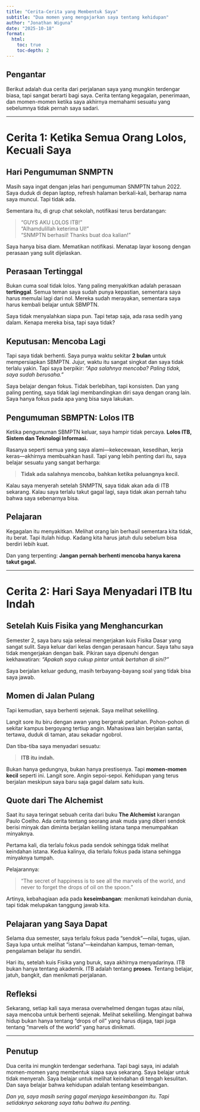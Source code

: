 ```yaml
---
title: "Cerita-Cerita yang Membentuk Saya"
subtitle: "Dua momen yang mengajarkan saya tentang kehidupan"
author: "Jonathan Wiguna"
date: "2025-10-18"
format:
  html:
    toc: true
    toc-depth: 2
---
```


## Pengantar

Berikut adalah dua cerita dari perjalanan saya yang mungkin terdengar biasa, tapi sangat berarti bagi saya. Cerita tentang kegagalan, penerimaan, dan momen-momen ketika saya akhirnya memahami sesuatu yang sebelumnya tidak pernah saya sadari.

---

# Cerita 1: Ketika Semua Orang Lolos, Kecuali Saya

## Hari Pengumuman SNMPTN

Masih saya ingat dengan jelas hari pengumuman SNMPTN tahun 2022. Saya duduk di depan laptop, refresh halaman berkali-kali, berharap nama saya muncul. Tapi tidak ada.

Sementara itu, di grup chat sekolah, notifikasi terus berdatangan:

> "GUYS AKU LOLOS ITB!"  
> "Alhamdulillah keterima UI!"  
> "SNMPTN berhasil! Thanks buat doa kalian!"

Saya hanya bisa diam. Mematikan notifikasi. Menatap layar kosong dengan perasaan yang sulit dijelaskan.

## Perasaan Tertinggal

Bukan cuma soal tidak lolos. Yang paling menyakitkan adalah perasaan **tertinggal**. Semua teman saya sudah punya kepastian, sementara saya harus memulai lagi dari nol. Mereka sudah merayakan, sementara saya harus kembali belajar untuk SBMPTN.

Saya tidak menyalahkan siapa pun. Tapi tetap saja, ada rasa sedih yang dalam. Kenapa mereka bisa, tapi saya tidak?

## Keputusan: Mencoba Lagi

Tapi saya tidak berhenti. Saya punya waktu sekitar **2 bulan** untuk mempersiapkan SBMPTN. Jujur, waktu itu sangat singkat dan saya tidak terlalu yakin. Tapi saya berpikir: *"Apa salahnya mencoba? Paling tidak, saya sudah berusaha."*

Saya belajar dengan fokus. Tidak berlebihan, tapi konsisten. Dan yang paling penting, saya tidak lagi membandingkan diri saya dengan orang lain. Saya hanya fokus pada apa yang bisa saya lakukan.

## Pengumuman SBMPTN: Lolos ITB

Ketika pengumuman SBMPTN keluar, saya hampir tidak percaya. **Lolos ITB, Sistem dan Teknologi Informasi.**

Rasanya seperti semua yang saya alami—kekecewaan, kesedihan, kerja keras—akhirnya membuahkan hasil. Tapi yang lebih penting dari itu, saya belajar sesuatu yang sangat berharga:

> **Tidak ada salahnya mencoba, bahkan ketika peluangnya kecil.**

Kalau saya menyerah setelah SNMPTN, saya tidak akan ada di ITB sekarang. Kalau saya terlalu takut gagal lagi, saya tidak akan pernah tahu bahwa saya sebenarnya bisa.

## Pelajaran

Kegagalan itu menyakitkan. Melihat orang lain berhasil sementara kita tidak, itu berat. Tapi itulah hidup. Kadang kita harus jatuh dulu sebelum bisa berdiri lebih kuat.

Dan yang terpenting: **Jangan pernah berhenti mencoba hanya karena takut gagal.**

---

# Cerita 2: Hari Saya Menyadari ITB Itu Indah

## Setelah Kuis Fisika yang Menghancurkan

Semester 2, saya baru saja selesai mengerjakan kuis Fisika Dasar yang sangat sulit. Saya keluar dari kelas dengan perasaan hancur. Saya tahu saya tidak mengerjakan dengan baik. Pikiran saya dipenuhi dengan kekhawatiran: *"Apakah saya cukup pintar untuk bertahan di sini?"*

Saya berjalan keluar gedung, masih terbayang-bayang soal yang tidak bisa saya jawab.

## Momen di Jalan Pulang

Tapi kemudian, saya berhenti sejenak. Saya melihat sekeliling.

Langit sore itu biru dengan awan yang bergerak perlahan. Pohon-pohon di sekitar kampus bergoyang tertiup angin. Mahasiswa lain berjalan santai, tertawa, duduk di taman, atau sekadar ngobrol.

Dan tiba-tiba saya menyadari sesuatu:

> **ITB itu indah.**

Bukan hanya gedungnya, bukan hanya prestisenya. Tapi **momen-momen kecil** seperti ini. Langit sore. Angin sepoi-sepoi. Kehidupan yang terus berjalan meskipun saya baru saja gagal dalam satu kuis.

## Quote dari The Alchemist

Saat itu saya teringat sebuah cerita dari buku **The Alchemist** karangan Paulo Coelho. Ada cerita tentang seorang anak muda yang diberi sendok berisi minyak dan diminta berjalan keliling istana tanpa menumpahkan minyaknya.

Pertama kali, dia terlalu fokus pada sendok sehingga tidak melihat keindahan istana. Kedua kalinya, dia terlalu fokus pada istana sehingga minyaknya tumpah.

Pelajarannya:

> "The secret of happiness is to see all the marvels of the world, and never to forget the drops of oil on the spoon."

Artinya, kebahagiaan ada pada **keseimbangan**: menikmati keindahan dunia, tapi tidak melupakan tanggung jawab kita.

## Pelajaran yang Saya Dapat

Selama dua semester, saya terlalu fokus pada "sendok"—nilai, tugas, ujian. Saya lupa untuk melihat "istana"—keindahan kampus, teman-teman, pengalaman belajar itu sendiri.

Hari itu, setelah kuis Fisika yang buruk, saya akhirnya menyadarinya. ITB bukan hanya tentang akademik. ITB adalah tentang **proses**. Tentang belajar, jatuh, bangkit, dan menikmati perjalanan.

## Refleksi

Sekarang, setiap kali saya merasa overwhelmed dengan tugas atau nilai, saya mencoba untuk berhenti sejenak. Melihat sekeliling. Mengingat bahwa hidup bukan hanya tentang "drops of oil" yang harus dijaga, tapi juga tentang "marvels of the world" yang harus dinikmati.

---

## Penutup

Dua cerita ini mungkin terdengar sederhana. Tapi bagi saya, ini adalah momen-momen yang membentuk siapa saya sekarang. Saya belajar untuk tidak menyerah. Saya belajar untuk melihat keindahan di tengah kesulitan. Dan saya belajar bahwa kehidupan adalah tentang keseimbangan.

*Dan ya, saya masih sering gagal menjaga keseimbangan itu. Tapi setidaknya sekarang saya tahu bahwa itu penting.*

